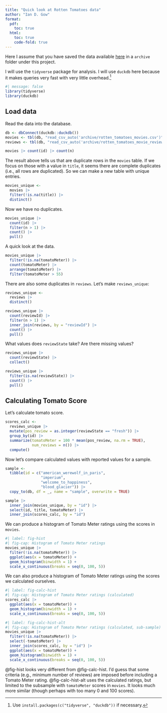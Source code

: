 ```yaml
---
title: "Quick look at Rotten Tomatoes data"
author: "Ian D. Gow"
format: 
  pdf:
    toc: true
  html:
    toc: true
    code-fold: true
---
```


Here I assume that you have saved the data available [here](https://www.kaggle.com/datasets/andrezaza/clapper-massive-rotten-tomatoes-movies-and-reviews) in a `archive` folder under this project.

I will use the `tidyverse` package for analysis.
I will use `duckdb` here because it makes queries very fast with very little overhead.^[Use `install.packages(c("tidyverse", "duckdb"))` if necessary.]

```r
#| message: false
library(tidyverse)
library(duckdb)
```

## Load data

Read the data into the database.

```r
db <- dbConnect(duckdb::duckdb())
movies <- tbl(db, "read_csv_auto('archive/rotten_tomatoes_movies.csv')")
reviews <- tbl(db, "read_csv_auto('archive/rotten_tomatoes_movie_reviews.csv')")
```

```r
movies |> count(id) |> count(n)
```

The result above tells us that are duplicate rows in the `movies` table.
If we focus on those with a value in `title`, it seems there are complete duplicates (i.e., all rows are duplicated).
So we can make a new table with unique entries.

```r
movies_unique <-
  movies |> 
  filter(!is.na(title)) |> 
  distinct() 
```

Now we have no duplicates.

```r
movies_unique |> 
  count(id) |> 
  filter(n > 1) |>
  count() |>
  pull()
```

A quick look at the data.

```r
movies_unique |>
  filter(!is.na(tomatoMeter)) |>
  count(tomatoMeter) |> 
  arrange(tomatoMeter) |>
  filter(tomatoMeter > 55) 
```

There are also some duplicates in `reviews`.
Let's make `reviews_unique`:

```r
reviews_unique <-
  reviews |> 
  distinct() 

reviews_unique |>
  count(reviewId) |> 
  filter(n > 1) |>
  inner_join(reviews, by = "reviewId") |>
  count() |>
  pull()
```

What values does `reviewState` take?
Are there missing values?

```r
reviews_unique |>
  count(reviewState) |>
  collect()

reviews_unique |>
  filter(is.na(reviewState)) |>
  count() |>
  pull()
```

## Calculating Tomato Score

Let's calculate tomato score.

```r
scores_calc <-
  reviews_unique |>
  mutate(pos_review = as.integer(reviewState == "fresh")) |>
  group_by(id) |>
  summarize(tomatoMeter = 100 * mean(pos_review, na.rm = TRUE),
            num_reviews = n()) |>
  compute()
```

Now let's compare calculated values with reported values for a sample.

```r
sample <- 
  tibble(id = c("american_werewolf_in_paris",
                "imperium",
                "welcome_to_happiness",
                "blood_glacier")) |>
  copy_to(db, df = _, name = "sample", overwrite = TRUE)
```

```r
sample |>
  inner_join(movies_unique, by = "id") |>
  select(id, title, tomatoMeter) |>
  inner_join(scores_calc, by = "id")
```

We can produce a histogram of Tomato Meter ratings using the scores in `movies`.

```r
#| label: fig-hist
#| fig-cap: Histogram of Tomato Meter ratings
movies_unique |>
  filter(!is.na(tomatoMeter)) |>
  ggplot(aes(x = tomatoMeter)) +
  geom_histogram(binwidth = 1) +
  scale_x_continuous(breaks = seq(0, 100, 5))
```

We can also produce a histogram of Tomato Meter ratings using the scores we calculated ourselves.

```r
#| label: fig-calc-hist
#| fig-cap: Histogram of Tomato Meter ratings (calculated)
scores_calc |>
  ggplot(aes(x = tomatoMeter)) +
  geom_histogram(binwidth = 1) +
  scale_x_continuous(breaks = seq(0, 100, 5))
```

```r
#| label: fig-calc-hist-alt
#| fig-cap: Histogram of Tomato Meter ratings (calculated, sub-sample)
movies_unique |>
  filter(!is.na(tomatoMeter)) |>
  select(-tomatoMeter) |>
  inner_join(scores_calc, by = "id") |>
  ggplot(aes(x = tomatoMeter)) +
  geom_histogram(binwidth = 1) +
  scale_x_continuous(breaks = seq(0, 100, 5))
```

@fig-hist looks very different from @fig-calc-hist.
I'd guess that some criteria (e.g., minimum number of reviews) are imposed before including a Tomato Meter rating.
@fig-calc-hist-alt uses the calculated ratings, but limited to the subsample with `tomatoMeter` scores in `movies`.
It looks much more similar (though perhaps with too many 0 and 100 scores).
